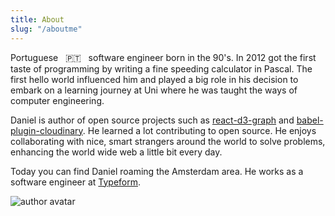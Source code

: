 ```yaml
---
title: About
slug: "/aboutme"
---
```


Portuguese &nbsp; 🇵🇹 &nbsp; software engineer born in the 90's.
In 2012 got the first taste of programming by writing a fine speeding calculator in Pascal.
The first hello world influenced him and played a big role in his decision to embark on a learning journey at Uni where he was taught the ways of computer engineering.

Daniel is author of open source projects such as <a href="https://github.com/danielcaldas/react-d3-graph" target="_blank" title="Interactive and configurable graphs with react and d3 effortlessly">react-d3-graph</a> and <a href="https://github.com/danielcaldas/react-d3-graph" target="_blank" title="Compile cloudinary URLs at build time.">babel-plugin-cloudinary</a>. He learned a lot contributing to open source. He enjoys collaborating with nice, smart strangers around the world to solve problems, enhancing the world wide web a little bit every day.

Today you can find Daniel roaming the Amsterdam area. He works as a software engineer at <a href="https://www.typeform.com/" target="_blank" title="Typeform: People-Friendly Forms and Surveys">Typeform</a>.

![author avatar](./daniel.jpeg)
